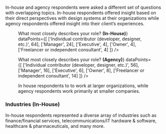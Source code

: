 
<Grid>
  <GridCell spanMD="8" spanLG="12">
    <SectionHeader title="The Respondents" number="1" total="6" />
  </GridCell>
  
  <GridCell spanLG="6">
    <p class="cmp-type-body-large">In-house and agency respondents were asked a different set of questions with overlapping topics. In-house respondents offered insight based on their direct perspectives with design systems at their organizations while agency respondents offered insight into their client’s experiences.</p>
  </GridCell>

  <GridCell start="1" spanMD="6">
    <Figure count="1.1" caption="217 Responses">
      <PieChart
        title={<>What most closely describes your role? <strong>(In-House)</strong></>}
        dataPoints={[
          ['Individual contributor (developer, designer, etc.)', 64],
          ['Manager', 24],
          ['Executive', 4],
          ['Owner', 4],
          ['Freelancer or independent consultant', 4]
        ]}
      />
    </Figure>
  </GridCell>
  
  <GridCell start="1" startMD="5" startLG="9" rowSpanMD="2" rowStartMD="2" alignMD="center">
    <Figure count="1.2" caption="159 Responses">
      <StackedChart
        title="How much of your website(s) or application(s) is sourced from your design system?"
        keyMap={[
          'Less than 25% is from the design system',
          '25% to 49% is from the design system',
          '50% to 74% is from the design system',
          'More than 75% is from the design system',
          'I am not sure'
        ]}
        dataPoints={[
          ['Not successful', [33, 33, 17, 0, 17]],
          ['Slightly successful', [58, 32, 10, 0, 0]],
          ['Moderately successful', [17, 30, 22, 20, 12]],
          ['Successful', [10, 24, 36, 28, 2]],
          ['Very successful', [8, 8, 25, 50, 8]]
        ]}
      />
    </Figure>
  </GridCell>

  <GridCell start="1" spanMD="6">
    <Figure count="1.3" caption="159 Responses">
      <PieChart
        title={<>What most closely describes your role? <strong>(Agency)</strong></>}
        dataPoints={[
          ['Individual contributor (developer, designer, etc.)', 56],
          ['Manager', 16],
          ['Executive', 6],
          ['Owner', 8],
          ['Freelancer or independent consultant', 14]
        ]}
      />
    </Figure>
  </GridCell>
  
  <GridCell start="1" startMD="5" startLG="9" rowSpanMD="2" alignMD="center">
    <Figure count="1.4" caption="374 Responses">
      <BarChart
        title="Organization Size"
        keyMap={['In-house', 'Agency']}
        dataPoints={[
          ['1-50 Employees', [10, 54]],
          ['51-2,000 Employees', [43, 33]],
          ['2,001-10,000+ Employees', [47, 13]]
        ]}>
In house respondents to to work at larger organizations, while agency respondents work primarily at smaller companies.
      </BarChart>
    </Figure>
  </GridCell>

  <GridCell start="1" spanMD="4">

### Industries **(In-House)**

In-house respondents represented a diverse array of industries such as finance/financial services, telecommunications/IT hardware & software, healthcare & pharmaceuticals, and many more.

  </GridCell>
</Grid>